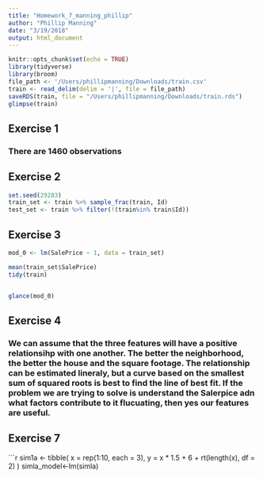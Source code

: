 ```yaml
---
title: "Homework_7_manning_phillip"
author: "Phillip Manning"
date: "3/19/2018"
output: html_document
---
```


```r
knitr::opts_chunk$set(echo = TRUE)
library(tidyverse)
library(broom)
file_path <- '/Users/phillipmanning/Downloads/train.csv'
train <- read_delim(delim = '|', file = file_path)
saveRDS(train, file = "/Users/phillipmanning/Downloads/train.rds")
glimpse(train)
```
## Exercise 1
### There are 1460 observations

## Exercise 2
```r
set.seed(29283)
train_set <- train %>% sample_frac(train, Id)
test_set <- train %>% filter(!(train%in% train$Id))
```
## Exercise 3 
```r
mod_0 <- lm(SalePrice ~ 1, data = train_set)

mean(train_set$SalePrice)
tidy(train)


glance(mod_0)
```
## Exercise 4
### We can assume that the three features will have a positive relationsihp with one another. The better the neighborhood, the better the house and the square footage. The relationship can be estimated lineraly, but a curve based on the smallest sum of squared roots is best to find the line of best fit. If the problem we are trying to solve is understand the Salerpice adn what factors contribute to it flucuating, then yes our features are useful. 

## Exercise 7 
```r
sim1a <- tibble(
  x = rep(1:10, each = 3),
  y = x * 1.5 + 6 + rt(length(x), df = 2)
)
simla_model<-lm(simla)